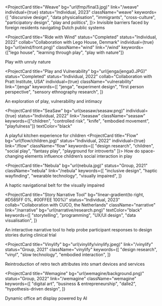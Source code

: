 
<ProjectCard
  title="Weave"
  bg="url(fmp/final3.jpg)"
  link="/weave"
  individual={true}
  status="Individual, 2023"
  className="weave"
  keywords={[
    "discursive design",
    "data physicalisation",
    "immigrants",
    "cross-culture",
    "participatory design",
    "play and politics",
]}> Invisible barriers faced by foreign residents navigating Dutch public systems

</ProjectCard>

<ProjectCard
  title="Ride with Wind"
  status="Completed"
  status="Individual, 2022"
  collab="Collaboration with Lego House, Denmark"
  individual={true}
  bg="url(wind/front.png)"
  className="wind"
  link="/wind"
  keywords={["lego house", "learning through play", "play with nature"]}
>
  Play with unruly nature
</ProjectCard>

<ProjectCard
  title="Play and Vulnerability"
  bg="url(jenga/jenga0.JPG)"
  status="Completed"
  status="Individual, 2022"
  collab="Collaboration with Pratt Institute, USA"
  individual={true}
  className="vulnerability"
  link="/jenga"
  keywords={[
    "jenga",
    "experiment design",
    "first person perspective",
    "sensory ethnography research",
  ]}
>
  An exploration of play, vulnerability and intimacy
</ProjectCard>

<ProjectCard
  title="SeaSaw"
  bg="url(seasaw/seasaw.png)"
  individual={true}
  status="Individual, 2022"
  link="/seasaw"
  className="seasaw"
  keywords={["children", "controlled risk", "knife", "embodied movement", "playfulness"]}
  textColor="black"
>
  A playful kitchen experience for children
</ProjectCard>
<ProjectCard
  title="Flow"
  bg="url(flow/children.jpg)"
  status="Individual, 2022"
  individual={true}
  link="/flow"
  className="flow"
  keywords={[
    "design research",
    "children",
    "social play",
    "fantasy play",
    "playground for introverts"
]}>
How do space-changing elements influence children’s social interaction in play

</ProjectCard>

<ProjectCard
  title="Nebula"
  bg="url(nebula.jpg)"
  status="Group, 2021"
  className="nebula"
  link="/nebula"
  keywords={[
    "inclusive design",
    "haptic wayfinding",
    "wearable technology",
    "visually impaired",
  ]}
>
  A haptic navigational belt for the visually impaired
</ProjectCard>

<ProjectCard
  title="Story Narrative Tool"
  bg="linear-gradient(to right, #D585FF 0%, #00FFEE 100%)"
  status="Individual, 2023"
  collab="Collaboration with CUCO, the Netherlands"
  className="narrative"
  link="/narrative"
  bg="url(narrative/research.png)"
  textColor="black"
  keywords={[
    "storytelling",
    "programming",
    "UX/UI design",
    "data visualisation",
  ]}
>
  An interactive narrative tool to help probe participant responses to design
  stories during clinical trial
</ProjectCard>

<!--  <ProjectCard
title="Meet"
bg="linear-gradient(to right, #662D8C 0%, #ED1E79 100%)"
status="Completed"
keywords={["internet of things", "growing systems"]}

> An IoT device for your distant loved ones

</ProjectCard> -->

<!-- <ProjectCard
title="Kami"
bg="linear-gradient(to right, #D4145A 0%, #FBB03B 100%)"
status="Completed"
keywords={["pragmatism philosophy"]}

> When a booking rental service connects the past, current and future

</ProjectCard>  -->

<ProjectCard
  title="Vinylify"
  bg="url(vinylify/vinylify.jpeg)"
  link="/vinylify"
  status="Group, 2021"
  className="vinylify"
  keywords={[
    "design research",
    "vinyl",
    "slow technology",
    "embodied interaction",
  ]}
>
  Reintroduction of retro tech attributes into smart devices and services
</ProjectCard>

<!--
<ProjectCard
  title="Who care for the carers"
  bg="linear-gradient(to right, #D585FF 0%, #00FFEE 100%)"
  status="Completed"
  keywords={[
    "healthcare",
    "mental health",
    "ui/ux design",
    "design sprint",
    "dutch design week",
  ]}
></ProjectCard> -->

<ProjectCard
  title="Wemagine"
  bg="url(wemagine/background.png)"
  status="Group, 2022"
  link="/wemagine"
  className="wemagine"
  keywords={[
    "digital art",
    "business & entrepreneurship",
    "dalle2",
    "hypothesis-driven design",
  ]}
>
  Dynamic office art display powered by AI
</ProjectCard>

<!--
<ProjectCard
  title="Face Recognition"
  bg="linear-gradient(to right, #D585FF 0%, #00FFEE 100%)"
  status="Completed"
  link="/face"
  keywords={["artificial intelligence", "neural network"]}
>
  Applied artificial intelligence in facial recognition
</ProjectCard>

<ProjectCard
  title="Argonaut"
  bg="linear-gradient(to right, #D585FF 0%, #00FFEE 100%)"
  status="Completed"
  link="/argonaut"
  keywords={["micro-frontend architecture", "typescript", "corporate project"]}
>
  Micro frontend framework with run-time integration
</ProjectCard>
-->
